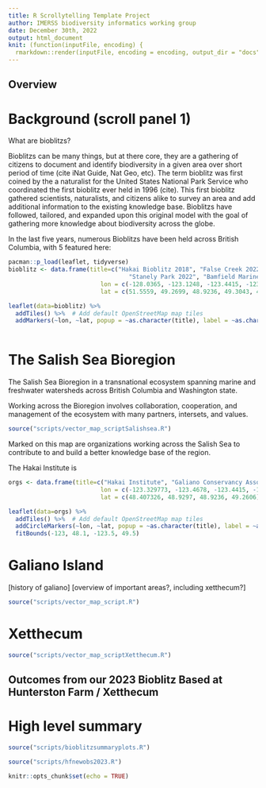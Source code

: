 ```yaml
---
title: R Scrollytelling Template Project
author: IMERSS biodiversity informatics working group
date: December 30th, 2022
output: html_document
knit: (function(inputFile, encoding) {
  rmarkdown::render(inputFile, encoding = encoding, output_dir = "docs") })
---
```

## Overview

# Background (scroll panel 1)

What are bioblitzs?

Bioblitzs can be many things, but at there core, they are a gathering of citizens to document and identify biodiversity in a given area over short period of time (cite iNat Guide, Nat Geo, etc). The term bioblitz was first coined by the a naturalist for the United States National Park Service who coordinated the first bioblitz ever held in 1996 (cite). This first bioblitz gathered scientists, naturalists, and citizens alike to survey an area and add additional information to the existing knowledge base. Bioblitzs have followed, tailored, and expanded upon this original model with the goal of gathering more knowledge about biodiversity across the globe.

In the last five years, numerous Bioblitzs have been held across British Columbia, with 5 featured here:


```r
pacman::p_load(leaflet, tidyverse)
bioblitz <- data.frame(title=c("Hakai Bioblitz 2018", "False Creek 2022", "Galiano Island 2019, 2023", 
                                  "Stanely Park 2022", "Bamfield Marine Sciences Centre 2022"), 
                          lon = c(-128.0365, -123.1248, -123.4415, -123.1443, -125.1428), 
                          lat = c(51.5559, 49.2699, 48.9236, 49.3043, 48.8333))

leaflet(data=bioblitz) %>%
  addTiles() %>%  # Add default OpenStreetMap map tiles
  addMarkers(~lon, ~lat, popup = ~as.character(title), label = ~as.character(title))
  
```

# The Salish Sea Bioregion

The Salish Sea Bioregion in a transnational ecosystem spanning marine and freshwater watersheds across British Columbia and Washington state.

Working across the Bioregion involves collaboration, cooperation, and management of the ecosystem with many partners, intersets, and values. 


```r
source("scripts/vector_map_scriptSalishsea.R")
```

Marked on this map are organizations working across the Salish Sea to contribute to and build a better knowledge base of the region. 

The Hakai Institute is 

```r
orgs <- data.frame(title=c("Hakai Institute", "Galiano Conservancy Association", "Institute for Multidisciplinary Ecological Research in the Salish Sea", "University of British Columbia"), 
                          lon = c(-123.329773, -123.4678, -123.4415, -123.2460), 
                          lat = c(48.407326, 48.9297, 48.9236, 49.2606))

leaflet(data=orgs) %>%
  addTiles() %>%  # Add default OpenStreetMap map tiles
  addCircleMarkers(~lon, ~lat, popup = ~as.character(title), label = ~as.character(title), stroke=TRUE,  color="#414487FF", opacity=0.8, fill=TRUE,  fillColor="#414487FF", fillOpacity=0.5, weight=1, ) %>%
  fitBounds(-123, 48.1, -123.5, 49.5)
```

# Galiano Island

[history of galiano]
[overview of important areas?, including xetthecum?]


```r
source("scripts/vector_map_script.R")
```


# Xetthecum


```r
source("scripts/vector_map_scriptXetthecum.R")
```

## Outcomes from our 2023 Bioblitz Based at Hunterston Farm / Xetthecum 

# High level summary 



```r
source("scripts/bioblitzsummaryplots.R")
```



```r
source("scripts/hfnewobs2023.R")
```





```r
knitr::opts_chunk$set(echo = TRUE)
```
